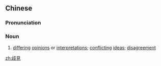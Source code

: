 {{also|歧见}}
==Chinese==
{{zh-forms|s=歧见}}

===Pronunciation===
{{zh-pron
|m=qíjiàn
|cat=n
}}

===Noun===
{{zh-noun}}

# [[differing]] [[opinion]]s or [[interpretation]]s; [[conflicting]] [[idea]]s; [[disagreement]]

[[zh:歧見]]